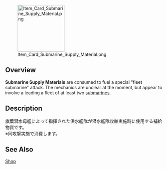 [[File:Item_Card_Submarine_Supply_Material.png|150px|right]]

==Overview==
'''Submarine Supply Materials''' are consumed to fuel a special "fleet submarine" attack.  The mechanics are unclear at the moment, but appear to involve a {{Ship/Link|Taigei|Jingei|Chougei|text=submarine tender|link_category=Submarine Tenders}} leading a fleet of at least two [[:Category:Submarines|submarines]].

==Description==
<span lang="ja">旗葉潜水母艦によって指揮された洪水艦隊が潜水艦隊攻軸実施時に使用する補給物資です。<br>
※同攻撃実施で消費します。</span>

==See Also==
[[Shop]]<br>
{{Mechanics}}